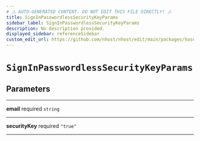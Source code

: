 ```yaml
---
# ⚠️ AUTO-GENERATED CONTENT. DO NOT EDIT THIS FILE DIRECTLY! ⚠️
title: SignInPasswordlessSecurityKeyParams
sidebar_label: SignInPasswordlessSecurityKeyParams
description: No description provided.
displayed_sidebar: referenceSidebar
custom_edit_url: https://github.com/nhost/nhost/edit/main/packages/hasura-auth-js/src/types/client.ts#L44
---
```


# `SignInPasswordlessSecurityKeyParams`

## Parameters

---

**<span className="parameter-name">email</span>** <span className="optional-status">required</span> <code>string</code>

---

**<span className="parameter-name">securityKey</span>** <span className="optional-status">required</span> <code>"true"</code>

---
